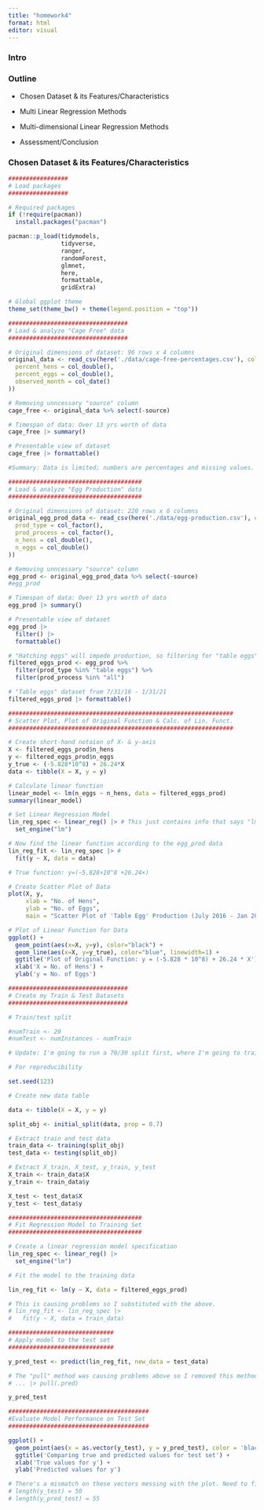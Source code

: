```yaml
---
title: "homework4"
format: html
editor: visual
---
```


### Intro

### Outline

-   Chosen Dataset & its Features/Characteristics

-   Multi Linear Regression Methods

-   Multi-dimensional Linear Regression Methods

-   Assessment/Conclusion

### Chosen Dataset & its Features/Characteristics

```r

#################
# Load packages
#################

# Required packages
if (!require(pacman))
  install.packages("pacman")

pacman::p_load(tidymodels,
               tidyverse,
               ranger,
               randomForest,
               glmnet,
               here,
               formattable,
               gridExtra)

# Global ggplot theme
theme_set(theme_bw() + theme(legend.position = "top"))
```

```r
##################################
# Load & analyze "Cage Free" data
##################################

# Original dimensions of dataset: 96 rows x 4 columns
original_data <- read_csv(here('./data/cage-free-percentages.csv'), col_types = cols(observed_month = col_date(),
  percent_hens = col_double(),
  percent_eggs = col_double(),
  observed_month = col_date()
))

# Removing unncessary "source" column
cage_free <- original_data %>% select(-source)

# Timespan of data: Over 13 yrs worth of data
cage_free |> summary()

# Presentable view of dataset
cage_free |> formattable()

#Summary: Data is limited; numbers are percentages and missing values.
```

```r
######################################
# Load & analyze "Egg Production" data
######################################

# Original dimensions of dataset: 220 rows x 6 columns
original_egg_prod_data <- read_csv(here('./data/egg-production.csv'), col_types = cols(observed_month = col_date(),
  prod_type = col_factor(),
  prod_process = col_factor(),
  n_hens = col_double(),
  n_eggs = col_double()
))

# Removing unncessary "source" column
egg_prod <- original_egg_prod_data %>% select(-source)
#egg_prod

# Timespan of data: Over 13 yrs worth of data
egg_prod |> summary()

# Presentable view of dataset
egg_prod |> 
  filter() |>
  formattable()

# "Hatching eggs" will impede production, so filtering for "table eggs" 
filtered_eggs_prod <- egg_prod %>%
  filter(prod_type %in% "table eggs") %>%
  filter(prod_process %in% "all")

# "Table eggs" dataset from 7/31/16 - 1/31/21
filtered_eggs_prod |> formattable()
```

```r
################################################################
# Scatter Plot, Plot of Original Function & Calc. of Lin. Funct.
################################################################

# Create short-hand notaion of X- & y-axis
X <- filtered_eggs_prod$n_hens
y <- filtered_eggs_prod$n_eggs
y_true <- (-5.828*10^8) + 26.24*X
data <- tibble(X = X, y = y)

# Calculate linear function
linear_model <- lm(n_eggs ~ n_hens, data = filtered_eggs_prod)
summary(linear_model)

# Set Linear Regression Model
lin_reg_spec <- linear_reg() |> # This just contains info that says "lm".
  set_engine("lm")

# Now find the linear function according to the egg_prod data
lin_reg_fit <- lin_reg_spec |> #
  fit(y ~ X, data = data)

# True function: y=(−5.828×10^8 +26.24×)

# Create Scatter Plot of Data
plot(X, y,
     xlab = "No. of Hens", 
     ylab = "No. of Eggs",
     main = "Scatter Plot of 'Table Egg' Production (July 2016 - Jan 2021)")

# Plot of Linear Function for Data
ggplot() +
  geom_point(aes(x=X, y=y), color="black") +
  geom_line(aes(x=X, y=y_true), color="blue", linewidth=1) +
  ggtitle('Plot of Original Function: y = (-5.828 * 10^8) + 26.24 * X') +
  xlab('X = No. of Hens') +
  ylab('y = No. of Eggs')
```

```r
##################################
# Create my Train & Test Datasets
##################################

# Train/test split

#numTrain <- 20
#numTest <- numInstances - numTrain

# Update: I'm going to run a 70/30 split first, where I'm going to train the model(s) with 70% of the data.

# For reproducibility

set.seed(123)

# Create new data table

data <- tibble(X = X, y = y)

split_obj <- initial_split(data, prop = 0.7)

# Extract train and test data
train_data <- training(split_obj)
test_data <- testing(split_obj)

# Extract X_train, X_test, y_train, y_test
X_train <- train_data$X
y_train <- train_data$y

X_test <- test_data$X
y_test <- test_data$y
```

```r

######################################
# Fit Regression Model to Training Set
######################################

# Create a linear regression model specification
lin_reg_spec <- linear_reg() |> 
  set_engine("lm")

# Fit the model to the training data

lin_reg_fit <- lm(y ~ X, data = filtered_eggs_prod)

# This is causing problems so I substituted with the above.  
# lin_reg_fit <- lin_reg_spec |> 
#   fit(y ~ X, data = train_data)
```

```r
##############################
# Apply model to the test set
##############################

y_pred_test <- predict(lin_reg_fit, new_data = test_data) 

# The "pull" method was causing problems above so I removed this method to get this chunk working. 
# ... |> pull(.pred)

y_pred_test
```

```r
########################################
#Evaluate Model Performance on Test Set
########################################

ggplot() + 
  geom_point(aes(x = as.vector(y_test), y = y_pred_test), color = 'black') +
  ggtitle('Comparing true and predicted values for test set') +
  xlab('True values for y') +
  ylab('Predicted values for y')

# There's a mismatch on these vectors messing with the plot. Need to fix this:
# length(y_test) = 50
# length(y_pred_test) = 55
```
